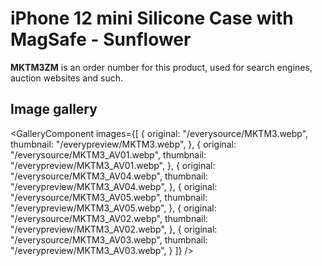 
# iPhone 12 mini Silicone Case with MagSafe - Sunflower

<Callout type='info' emoji='👉🏻'>**MKTM3ZM** is an order number for this product, used for search engines, auction websites and such.</Callout>

## Image gallery

<GalleryComponent
    images={[
      {
        original: "/everysource/MKTM3.webp",
        thumbnail: "/everypreview/MKTM3.webp",
      },
      {
        original: "/everysource/MKTM3_AV01.webp",
        thumbnail: "/everypreview/MKTM3_AV01.webp",
      },
      {
        original: "/everysource/MKTM3_AV04.webp",
        thumbnail: "/everypreview/MKTM3_AV04.webp",
      },
      {
        original: "/everysource/MKTM3_AV05.webp",
        thumbnail: "/everypreview/MKTM3_AV05.webp",
      },
      {
        original: "/everysource/MKTM3_AV02.webp",
        thumbnail: "/everypreview/MKTM3_AV02.webp",
      },
      {
        original: "/everysource/MKTM3_AV03.webp",
        thumbnail: "/everypreview/MKTM3_AV03.webp",
      }
    ]}
  />
